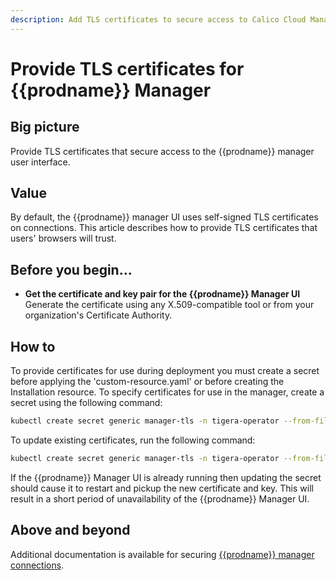 ```yaml
---
description: Add TLS certificates to secure access to Calico Cloud Manager user interface.
---
```


# Provide TLS certificates for {{prodname}} Manager

## Big picture

Provide TLS certificates that secure access to the {{prodname}} manager user interface.

## Value

By default, the {{prodname}} manager UI uses self-signed TLS certificates on connections. This article describes how to provide TLS certificates that users' browsers will trust.

## Before you begin...

- **Get the certificate and key pair for the {{prodname}} Manager UI**
  Generate the certificate using any X.509-compatible tool or from your organization's Certificate Authority.

<!--TODO-XREFS-CC
The certificate must have Common Name or Subject Alternate Names that match the IPs or DNS names that will be used to [access the manager UI](/operations/cnx/access-the-manager/).
-->
## How to

To provide certificates for use during deployment you must create a secret before applying the 'custom-resource.yaml' or before creating the Installation resource. To specify certificates for use in the manager, create a secret using the following command:

```bash
kubectl create secret generic manager-tls -n tigera-operator --from-file=cert=</path/to/certificate-file> --from-file=key=</path/to/key-file>
```

To update existing certificates, run the following command:

```bash
kubectl create secret generic manager-tls -n tigera-operator --from-file=cert=</path/to/certificate-file> --from-file=key=</path/to/key-file> --dry-run -o yaml --save-config | kubectl replace -f -
```

If the {{prodname}} Manager UI is already running then updating the secret should cause it to restart and pickup the new certificate and key. This will result in a short period of unavailability of the {{prodname}} Manager UI.

## Above and beyond

Additional documentation is available for securing [{{prodname}} manager connections](crypto-auth.mdx#calico-enterprise-manager-connections).
